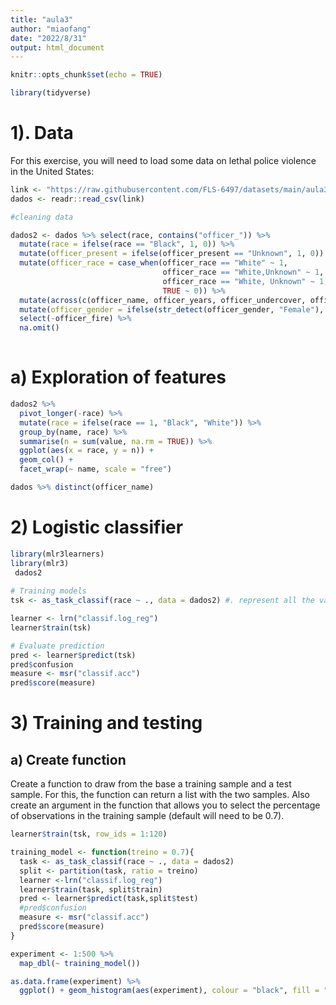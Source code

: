 ---
title: "aula3"
author: "miaofang"
date: "2022/8/31"
output: html_document
---

```{r setup, include=FALSE}
knitr::opts_chunk$set(echo = TRUE)

library(tidyverse)
```


# 1). Data

For this exercise, you will need to load some data on lethal police violence in the United States:

```{r}
link <- "https://raw.githubusercontent.com/FLS-6497/datasets/main/aula3/PKAP_raw_data.csv"
dados <- readr::read_csv(link)
```



```{r}

#cleaning data

dados2 <- dados %>% select(race, contains("officer_")) %>% 
  mutate(race = ifelse(race == "Black", 1, 0)) %>% 
  mutate(officer_present = ifelse(officer_present == "Unknown", 1, 0)) %>% 
  mutate(officer_race = case_when(officer_race == "White" ~ 1,
                                  officer_race == "White,Unknown" ~ 1,
                                  officer_race == "White, Unknown" ~ 1,
                                  TRUE ~ 0)) %>% 
  mutate(across(c(officer_name, officer_years, officer_undercover, officer_offduty, officer_personal), ~ ifelse(.x == "Yes", 1, 0))) %>%
  mutate(officer_gender = ifelse(str_detect(officer_gender, "Female"), 1, 0)) %>% 
  select(-officer_fire) %>% 
  na.omit()
  

```


# a) Exploration of features
```{r}
dados2 %>%
  pivot_longer(-race) %>% 
  mutate(race = ifelse(race == 1, "Black", "White")) %>% 
  group_by(name, race) %>% 
  summarise(n = sum(value, na.rm = TRUE)) %>% 
  ggplot(aes(x = race, y = n)) +
  geom_col() +
  facet_wrap(~ name, scale = "free")

dados %>% distinct(officer_name)
```


# 2) Logistic classifier
```{r}

library(mlr3learners)
library(mlr3)
 dados2
 
# Training models
tsk <- as_task_classif(race ~ ., data = dados2) #. represent all the variables in the dataframe

learner <- lrn("classif.log_reg")
learner$train(tsk)

# Evaluate prediction
pred <- learner$predict(tsk)
pred$confusion  
measure <- msr("classif.acc")
pred$score(measure)
```


# 3) Training and testing

## a) Create function

Create a function to draw from the base a training sample and a test sample. For this, the function can return a list with the two samples. Also create an argument in the function that allows you to select the percentage of observations in the training sample (default will need to be 0.7).


```{r}

learner$train(tsk, row_ids = 1:120)
```

```{r}
training_model <- function(treino = 0.7){
  task <- as_task_classif(race ~ ., data = dados2) 
  split <- partition(task, ratio = treino)
  learner <-lrn("classif.log_reg")
  learner$train(task, split$train)
  pred <- learner$predict(task,split$test)
  #pred$confusion
  measure <- msr("classif.acc")
  pred$score(measure)
}

```



```{r}

experiment <- 1:500 %>% 
  map_dbl(~ training_model())

as.data.frame(experiment) %>%
  ggplot() + geom_histogram(aes(experiment), colour = "black", fill = "orange")
```

